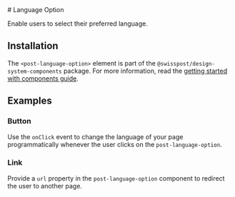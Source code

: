 
<Meta of={languageOptionStories} />

<div className="docs-title">
  # Language Option

  <link-design of={JSON.stringify(languageOptionStories)}></link-design>
</div>

<p className="lead">Enable users to select their preferred language.</p>

<Canvas sourceState="shown" of={languageOptionStories.Default} />

<Controls of={languageOptionStories.Default} />

## Installation

The `<post-language-option>` element is part of the `@swisspost/design-system-components` package.
For more information, read the [getting started with components guide](/?path=/docs/edfb619b-fda1-4570-bf25-20830303d483--docs).

## Examples

### Button

Use the `onClick` event to change the language of your page programmatically whenever the user clicks on the `post-language-option`.

<Canvas sourceState="shown" of={languageOptionStories.Default} />

### Link

Provide a `url` property in the `post-language-option` component to redirect the user to another page.

<Canvas sourceState="shown" of={languageOptionStories.Anchor} />
